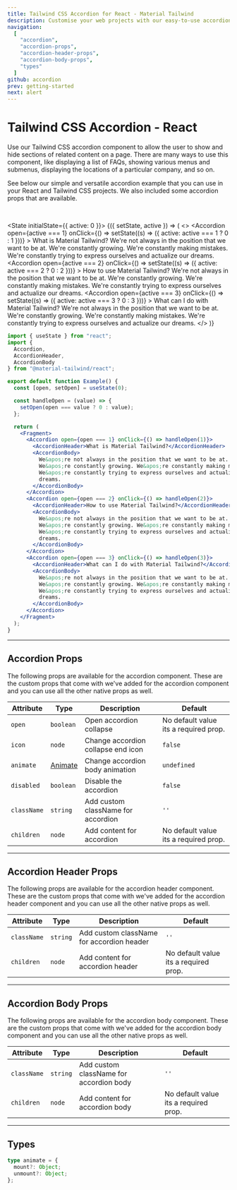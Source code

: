 ```yaml
---
title: Tailwind CSS Accordion for React - Material Tailwind
description: Customise your web projects with our easy-to-use accordion component for Tailwind CSS and React using Material Design guidelines.
navigation:
  [
    "accordion",
    "accordion-props",
    "accordion-header-props",
    "accordion-body-props",
    "types"
  ]
github: accordion
prev: getting-started
next: alert
---
```


# Tailwind CSS Accordion - React

Use our Tailwind CSS accordion component to allow the user to show and hide sections of related content on a page. There are many ways to use this component, like displaying a list of FAQs, showing various menus and submenus, displaying the locations of a particular company, and so on.

See below our simple and versatile accordion example that you can use in your React and Tailwind CSS projects. We also included some accordion props that are available.

<br />

<State initialState={{ active: 0 }}>
  <ComponentCard id="accordion">
    <Observe>
      {({ setState, active }) => (
        <>
          <Accordion
            open={active === 1}
            onClick={() => setState((s) => ({ active: active === 1 ? 0 : 1 }))}
          >
            <AccordionHeader>What is Material Tailwind?</AccordionHeader>
            <AccordionBody>
              We&apos;re not always in the position that we want to be at.
              We&apos;re constantly growing. We&apos;re constantly making
              mistakes. We&apos;re constantly trying to express ourselves and
              actualize our dreams.
            </AccordionBody>
          </Accordion>
          <Accordion
            open={active === 2}
            onClick={() => setState((s) => ({ active: active === 2 ? 0 : 2 }))}
          >
            <AccordionHeader>How to use Material Tailwind?</AccordionHeader>
            <AccordionBody>
              We&apos;re not always in the position that we want to be at.
              We&apos;re constantly growing. We&apos;re constantly making
              mistakes. We&apos;re constantly trying to express ourselves and
              actualize our dreams.
            </AccordionBody>
          </Accordion>
          <Accordion
            open={active === 3}
            onClick={() => setState((s) => ({ active: active === 3 ? 0 : 3 }))}
          >
            <AccordionHeader>
              What can I do with Material Tailwind?
            </AccordionHeader>
            <AccordionBody>
              We&apos;re not always in the position that we want to be at.
              We&apos;re constantly growing. We&apos;re constantly making
              mistakes. We&apos;re constantly trying to express ourselves and
              actualize our dreams.
            </AccordionBody>
          </Accordion>
        </>
      )}
    </Observe>
  </ComponentCard>
</State>

```jsx showLineNumbers
import { useState } from "react";
import {
  Accordion,
  AccordionHeader,
  AccordionBody
} from "@material-tailwind/react";

export default function Example() {
  const [open, setOpen] = useState(0);

  const handleOpen = (value) => {
    setOpen(open === value ? 0 : value);
  };

  return (
    <Fragment>
      <Accordion open={open === 1} onClick={() => handleOpen(1)}>
        <AccordionHeader>What is Material Tailwind?</AccordionHeader>
        <AccordionBody>
          We&apos;re not always in the position that we want to be at.
          We&apos;re constantly growing. We&apos;re constantly making mistakes.
          We&apos;re constantly trying to express ourselves and actualize our
          dreams.
        </AccordionBody>
      </Accordion>
      <Accordion open={open === 2} onClick={() => handleOpen(2)}>
        <AccordionHeader>How to use Material Tailwind?</AccordionHeader>
        <AccordionBody>
          We&apos;re not always in the position that we want to be at.
          We&apos;re constantly growing. We&apos;re constantly making mistakes.
          We&apos;re constantly trying to express ourselves and actualize our
          dreams.
        </AccordionBody>
      </Accordion>
      <Accordion open={open === 3} onClick={() => handleOpen(3)}>
        <AccordionHeader>What can I do with Material Tailwind?</AccordionHeader>
        <AccordionBody>
          We&apos;re not always in the position that we want to be at.
          We&apos;re constantly growing. We&apos;re constantly making mistakes.
          We&apos;re constantly trying to express ourselves and actualize our
          dreams.
        </AccordionBody>
      </Accordion>
    </Fragment>
  );
}
```

---

## Accordion Props

<span id="accordion-props" className="scroll-mt-48" />
The following props are available for the accordion component. These are the custom
props that come with we've added for the accordion component and you can use all
the other native props as well.

| Attribute   | Type                       | Description                        | Default                               |
| ----------- | -------------------------- | ---------------------------------- | ------------------------------------- |
| `open`      | <Code small>boolean</Code> | Open accordion collapse            | No default value its a required prop. |
| `icon`      | <Code small>node</Code>    | Change accordion collapse end icon | <Code small>false</Code>              |
| `animate`   | [Animate](#types)          | Change accordion body animation    | <Code small>undefined</Code>          |
| `disabled`  | <Code small>boolean</Code> | Disable the accordion              | <Code small>false</Code>              |
| `className` | <Code small>string</Code>  | Add custom className for accordion | `''`                                  |
| `children`  | <Code small>node</Code>    | Add content for accordion          | No default value its a required prop. |

---

## Accordion Header Props

<span id="accordion-header-props" className="scroll-mt-48" />
The following props are available for the accordion header component. These are the
custom props that come with we've added for the accordion header component and you
can use all the other native props as well.

| Attribute   | Type                      | Description                               | Default                               |
| ----------- | ------------------------- | ----------------------------------------- | ------------------------------------- |
| `className` | <Code small>string</Code> | Add custom className for accordion header | `''`                                  |
| `children`  | <Code small>node</Code>   | Add content for accordion header          | No default value its a required prop. |

---

## Accordion Body Props

<span id="accordion-body-props" className="scroll-mt-48" />
The following props are available for the accordion body component. These are the
custom props that come with we've added for the accordion body component and you
can use all the other native props as well.

| Attribute   | Type                      | Description                             | Default                               |
| ----------- | ------------------------- | --------------------------------------- | ------------------------------------- |
| `className` | <Code small>string</Code> | Add custom className for accordion body | `''`                                  |
| `children`  | <Code small>node</Code>   | Add content for accordion body          | No default value its a required prop. |

---

## Types

<span id="types" className="scroll-mt-48" />

```ts
type animate = {
  mount?: Object;
  unmount?: Object;
};
```
